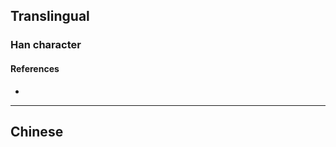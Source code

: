 {{also|傖}}
{{character info/new}}
==Translingual==

===Han character===
{{Han char|rn=9|rad=人|as=04|sn=6|four=|canj=OOSU|ids=⿰亻仓}}

====References====
* {{Han ref|kx=0096.121|hdz=10124.140|uh=4F27|ud=20263}}

----

==Chinese==
{{zh-see|傖}}